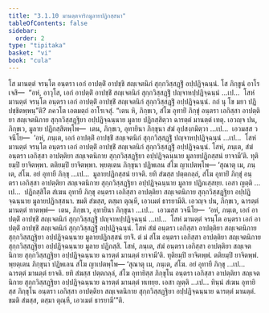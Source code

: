 ```yaml
---
title: "3.1.10 มานตฺตจาริกมูลายปฏิกสฺสนา"
tableOfContents: false
sidebar:
  order: 2
type: "tipitaka"
basket: "vi"
book: "cula"
---
```



<DynamicBreadcrumb />

<Division number="116" book="cula">

<Paragraph number="556" book="cula">
โส มานตฺตํ จรนฺโต อนฺตรา เอกํ อาปตฺติํ อาปชฺชิ สญฺเจตนิกํ สุกฺกวิสฺสฏฺฐิํ อปฺปฏิจฺฉนฺนํ. โส ภิกฺขูนํ อาโรเจสิ—  “อหํ, อาวุโส, เอกํ อาปตฺติํ อาปชฺชิํ สญฺเจตนิกํ สุกฺกวิสฺสฏฺฐิํ ปญฺจาหปฺปฏิจฺฉนฺนํ …เป…  โสหํ มานตฺตํ จรนฺโต อนฺตรา เอกํ อาปตฺติํ อาปชฺชิํ สญฺเจตนิกํ สุกฺกวิสฺสฏฺฐิํ อปฺปฏิจฺฉนฺนํ. กถํ นุ โข มยา ปฏิปชฺชิตพฺพนฺ”ติ? ภควโต เอตมตฺถํ อาโรเจสุํ. “เตน หิ, ภิกฺขเว, สํโฆ อุทายิํ ภิกฺขุํ อนฺตรา เอกิสฺสา อาปตฺติยา สญฺเจตนิกาย สุกฺกวิสฺสฏฺฐิยา อปฺปฏิจฺฉนฺนาย มูลาย ปฏิกสฺสิตฺวา ฉารตฺตํ มานตฺตํ เทตุ. เอวญฺจ ปน, ภิกฺขเว, มูลาย ปฏิกสฺสิตพฺโพ—  เตน, ภิกฺขเว, อุทายินา ภิกฺขุนา สํฆํ อุปสงฺกมิตฺวา …เป…  เอวมสฺส วจนีโย—  ‘อหํ, ภนฺเต, เอกํ อาปตฺติํ อาปชฺชิํ สญฺเจตนิกํ สุกฺกวิสฺสฏฺฐิํ ปญฺจาหปฺปฏิจฺฉนฺนํ …เป…  โสหํ มานตฺตํ จรนฺโต อนฺตรา เอกํ อาปตฺติํ อาปชฺชิํ สญฺเจตนิกํ สุกฺกวิสฺสฏฺฐิํ อปฺปฏิจฺฉนฺนํ. โสหํ, ภนฺเต, สํฆํ อนฺตรา เอกิสฺสา อาปตฺติยา สญฺเจตนิกาย สุกฺกวิสฺสฏฺฐิยา อปฺปฏิจฺฉนฺนาย มูลายปฏิกสฺสนํ ยาจามี’ติ. ทุติยมฺปิ ยาจิตพฺพา. ตติยมฺปิ ยาจิตพฺพา. พฺยตฺเตน ภิกฺขุนา ปฏิพเลน สํโฆ ญาเปตพฺโพ—
</Paragraph>

</Division>
<Division number="117" book="cula">

<Paragraph number="557" book="cula">
‘สุณาตุ เม, ภนฺเต, สํโฆ. อยํ อุทายี ภิกฺขุ …เป…  มูลายปฏิกสฺสนํ ยาจติ. ยทิ สํฆสฺส ปตฺตกลฺลํ, สํโฆ อุทายิํ ภิกฺขุํ อนฺตรา เอกิสฺสา อาปตฺติยา สญฺเจตนิกาย สุกฺกวิสฺสฏฺฐิยา อปฺปฏิจฺฉนฺนาย มูลาย ปฏิกเสฺสยฺย. เอสา ญตฺติ …เป…  ปฏิกสฺสิโต สํเฆน อุทายี ภิกฺขุ อนฺตรา เอกิสฺสา อาปตฺติยา สญฺเจตนิกาย สุกฺกวิสฺสฏฺฐิยา อปฺปฏิจฺฉนฺนาย มูลายปฏิกสฺสนา. ขมติ สํฆสฺส, ตสฺมา ตุณฺหี, เอวเมตํ ธารยามีติ.
</Paragraph>

<Paragraph number="558" book="cula">
เอวญฺจ ปน, ภิกฺขเว, ฉารตฺตํ มานตฺตํ ทาตพฺพํ—  เตน, ภิกฺขเว, อุทายินา ภิกฺขุนา …เป…  เอวมสฺส วจนีโย—  ‘อหํ, ภนฺเต, เอกํ อาปตฺติํ อาปชฺชิํ สญฺเจตนิกํ สุกฺกวิสฺสฏฺฐิํ ปญฺจาหปฺปฏิจฺฉนฺนํ …เป…  โสหํ มานตฺตํ จรนฺโต อนฺตรา เอกํ อาปตฺติํ อาปชฺชิํ สญฺเจตนิกํ สุกฺกวิสฺสฏฺฐิํ อปฺปฏิจฺฉนฺนํ. โสหํ สํฆํ อนฺตรา เอกิสฺสา อาปตฺติยา สญฺเจตนิกาย สุกฺกวิสฺสฏฺฐิยา อปฺปฏิจฺฉนฺนาย มูลายปฏิกสฺสนํ ยาจิํ. ตํ มํ สํโฆ อนฺตรา เอกิสฺสา อาปตฺติยา สญฺเจตนิกาย สุกฺกวิสฺสฏฺฐิยา อปฺปฏิจฺฉนฺนาย มูลาย ปฏิกสฺสิ. โสหํ, ภนฺเต, สํฆํ อนฺตรา เอกิสฺสา อาปตฺติยา สญฺเจตนิกาย สุกฺกวิสฺสฏฺฐิยา อปฺปฏิจฺฉนฺนาย ฉารตฺตํ มานตฺตํ ยาจามี’ติ.
</Paragraph>

<Paragraph number="559" book="cula">
ทุติยมฺปิ ยาจิตพฺพํ. ตติยมฺปิ ยาจิตพฺพํ. พฺยตฺเตน ภิกฺขุนา ปฏิพเลน สํโฆ ญาเปตพฺโพ—
</Paragraph>

<Paragraph number="560" book="cula">
‘สุณาตุ เม, ภนฺเต, สํโฆ. อยํ อุทายี ภิกฺขุ …เป…  ฉารตฺตํ มานตฺตํ ยาจติ. ยทิ สํฆสฺส ปตฺตกลฺลํ, สํโฆ อุทายิสฺส ภิกฺขุโน อนฺตรา เอกิสฺสา อาปตฺติยา สญฺเจตนิกาย สุกฺกวิสฺสฏฺฐิยา อปฺปฏิจฺฉนฺนาย ฉารตฺตํ มานตฺตํ ทเทยฺย. เอสา ญตฺติ …เป…
</Paragraph>

<Paragraph number="561" book="cula">
ทินฺนํ สํเฆน อุทายิสฺส ภิกฺขุโน อนฺตรา เอกิสฺสา อาปตฺติยา สญฺเจตนิกาย สุกฺกวิสฺสฏฺฐิยา อปฺปฏิจฺฉนฺนาย ฉารตฺตํ มานตฺตํ. ขมติ สํฆสฺส, ตสฺมา ตุณฺหี, เอวเมตํ ธารยามี’”ติ.
</Paragraph>
</Division>